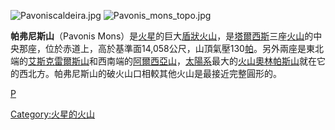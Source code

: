 {{Unreferenced|time=2021-08-17T01:06:13+00:00}}
{{coord|0.79|N|246.6|E|globe:Mars_scale:100000|display=title|name=帕弗尼斯山（Pavonis Mons）}}
{{MarsGeo-Mount
|name = 帕弗尼斯山
|image = [[Image:Pavonis_Mons_PIA05243.jpg|200px]]
|caption = 帕弗尼斯山
|location = 塔爾西斯山群中央
|latitude = 0.79
|N_or_S = N
|longitude = 246.6
|E_or_W = E
|peak = 14,058 公尺
|diameter = 375.0 公里
|diameter_caldera = 
|deepness_caldera = 
|discoverer = 
|naming = 拉丁語：孔雀山
}}

[[File:Pavoniscaldeira.jpg|thumb]]
[[File:Pavonis_mons_topo.jpg|thumb]]

'''帕弗尼斯山'''（Pavonis Mons）是[[火星|火星]]的巨大[[盾狀火山|盾狀火山]]，是[[塔爾西斯|塔爾西斯]]三座[[火山|火山]]的中央那座，位於赤道上，高於基準面14,058公尺，山頂氣壓130[[帕|帕]]。另外兩座是東北端的[[艾斯克雷爾斯山|艾斯克雷爾斯山]]和西南端的[[阿爾西亞山|阿爾西亞山]]，[[太陽系|太陽系]]最大的[[火山|火山]][[奧林帕斯山|奧林帕斯山]]就在它的西北方。帕弗尼斯山的破火山口相較其他火山是最接近完整圓形的。

[[分類:火星的山峰|P]]
{{Authority control}}
[[Category:火星的火山|Category:火星的火山]]

{{Mars-stub}}
{{火星}}